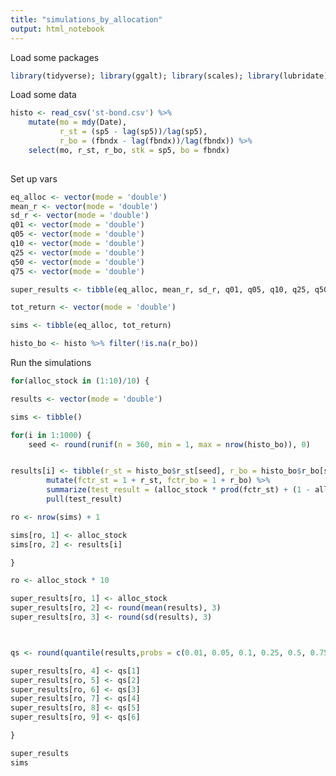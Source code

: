```yaml
---
title: "simulations_by_allocation"
output: html_notebook
---
```


Load some packages

```r
library(tidyverse); library(ggalt); library(scales); library(lubridate); library(ggthemes); library(wesanderson); library(stringr); library(xml2)
```

Load some data

```r
histo <- read_csv('st-bond.csv') %>%
    mutate(mo = mdy(Date),
           r_st = (sp5 - lag(sp5))/lag(sp5),
           r_bo = (fbndx - lag(fbndx))/lag(fbndx)) %>%
    select(mo, r_st, r_bo, stk = sp5, bo = fbndx) 
    
```

Set up vars
```r

eq_alloc <- vector(mode = 'double')
mean_r <- vector(mode = 'double')
sd_r <- vector(mode = 'double')
q01 <- vector(mode = 'double')
q05 <- vector(mode = 'double')
q10 <- vector(mode = 'double')
q25 <- vector(mode = 'double')
q50 <- vector(mode = 'double')
q75 <- vector(mode = 'double')

super_results <- tibble(eq_alloc, mean_r, sd_r, q01, q05, q10, q25, q50, q75)

tot_return <- vector(mode = 'double')

sims <- tibble(eq_alloc, tot_return)

histo_bo <- histo %>% filter(!is.na(r_bo))

```


Run the simulations
```r


for(alloc_stock in (1:10)/10) {

results <- vector(mode = 'double')

sims <- tibble()

for(i in 1:1000) {
    seed <- round(runif(n = 360, min = 1, max = nrow(histo_bo)), 0)


results[i] <- tibble(r_st = histo_bo$r_st[seed], r_bo = histo_bo$r_bo[seed]) %>%
        mutate(fctr_st = 1 + r_st, fctr_bo = 1 + r_bo) %>%
        summarize(test_result = (alloc_stock * prod(fctr_st) + (1 - alloc_stock) * prod(fctr_bo)) ^ (1/30) - 1) %>%
        pull(test_result)

ro <- nrow(sims) + 1

sims[ro, 1] <- alloc_stock
sims[ro, 2] <- results[i]

}

ro <- alloc_stock * 10

super_results[ro, 1] <- alloc_stock
super_results[ro, 2] <- round(mean(results), 3)
super_results[ro, 3] <- round(sd(results), 3)



qs <- round(quantile(results,probs = c(0.01, 0.05, 0.1, 0.25, 0.5, 0.75)), 3)

super_results[ro, 4] <- qs[1]
super_results[ro, 5] <- qs[2]
super_results[ro, 6] <- qs[3]
super_results[ro, 7] <- qs[4]
super_results[ro, 8] <- qs[5]
super_results[ro, 9] <- qs[6]

}

super_results
sims
```



```r


```

